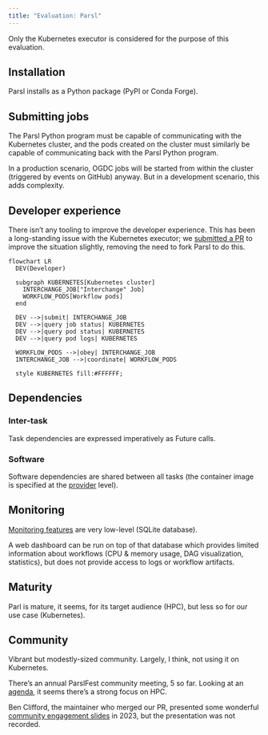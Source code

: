 ```yaml
---
title: "Evaluation: Parsl"
---
```


Only the Kubernetes executor is considered for the purpose of this evaluation.


## Installation

Parsl installs as a Python package (PyPI or Conda Forge).


## Submitting jobs

The Parsl Python program must be capable of communicating with the Kubernetes cluster,
and the pods created on the cluster must similarly be capable of communicating back with
the Parsl Python program.

In a production scenario, OGDC jobs will be started from within the cluster (triggered
by events on GitHub) anyway. But in a development scenario, this adds complexity.


## Developer experience

There isn't any tooling to improve the developer experience. This has been a
long-standing issue with the Kubernetes executor; we
[submitted a PR](https://github.com/Parsl/parsl/pull/3357) to improve the
situation slightly, removing the need to fork Parsl to do this.

```mermaid
flowchart LR
  DEV(Developer)

  subgraph KUBERNETES[Kubernetes cluster]
    INTERCHANGE_JOB["Interchange" Job]
    WORKFLOW_PODS[Workflow pods]
  end

  DEV -->|submit| INTERCHANGE_JOB
  DEV -->|query job status| KUBERNETES
  DEV -->|query pod status| KUBERNETES
  DEV -->|query pod logs| KUBERNETES

  WORKFLOW_PODS -->|obey| INTERCHANGE_JOB
  INTERCHANGE_JOB -->|coordinate| WORKFLOW_PODS

  style KUBERNETES fill:#FFFFFF;
```


## Dependencies

### Inter-task

Task dependencies are expressed imperatively as Future calls.


### Software

Software dependencies are shared between all tasks (the container image is specified at the
[provider](https://parsl.readthedocs.io/en/stable/userguide/configuring.html#kubernetes-clusters)
level).


## Monitoring

[Monitoring features](https://parsl.readthedocs.io/en/stable/userguide/monitoring.html)
are very low-level (SQLite database).

A web dashboard can be run on top of that database which provides limited
information about workflows (CPU & memory usage, DAG visualization,
statistics), but does not provide access to logs or workflow artifacts.


## Maturity

Parl is mature, it seems, for its target audience (HPC), but less so for our
use case (Kubernetes).


## Community

Vibrant but modestly-sized community. Largely, I think, not using it on Kubernetes.

There's an annual ParslFest community meeting, 5 so far. Looking at an
[agenda](https://parsl-project.org/parslfest/parslfest2023.html), it seems
there's a strong focus on HPC.

Ben Clifford, the maintainer who merged our PR, presented some wonderful
[community engagement slides](https://parsl-project.org/parslfest/2023/clifford-community.pdf)
in 2023, but the presentation was not recorded.
